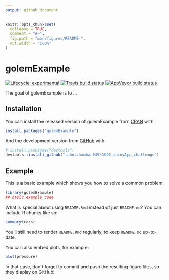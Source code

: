 ```yaml
---
output: github_document
---
```


<!-- README.md is generated from README.Rmd. Please edit that file -->

```r
knitr::opts_chunk$set(
  collapse = TRUE,
  comment = "#>",
  fig.path = "man/figures/README-",
  out.width = "100%"
)
```
# golemExample

<!-- badges: start -->
[![Lifecycle: experimental](https://img.shields.io/badge/lifecycle-experimental-orange.svg)](https://www.tidyverse.org/lifecycle/#experimental)
[![Travis build status](https://travis-ci.org/rahulchauhan049/GSOC_shinyApp_challenge.svg?branch=master)](https://travis-ci.org/rahulchauhan049/GSOC_shinyApp_challenge)
[![AppVeyor build status](https://ci.appveyor.com/api/projects/status/github/rahulchauhan049/GSOC_shinyApp_challenge?branch=master&svg=true)](https://ci.appveyor.com/project/rahulchauhan049/GSOC_shinyApp_challenge)
<!-- badges: end -->

The goal of golemExample is to ...

## Installation

You can install the released version of golemExample from [CRAN](https://CRAN.R-project.org) with:

``` r
install.packages("golemExample")
```

And the development version from [GitHub](https://github.com/) with:

``` r
# install.packages("devtools")
devtools::install_github("rahulchauhan049/GSOC_shinyApp_challenge")
```
## Example

This is a basic example which shows you how to solve a common problem:

```r
library(golemExample)
## basic example code
```

What is special about using `README.Rmd` instead of just `README.md`? You can include R chunks like so:

```r
summary(cars)
```

You'll still need to render `README.Rmd` regularly, to keep `README.md` up-to-date.

You can also embed plots, for example:

```r
plot(pressure)
```

In that case, don't forget to commit and push the resulting figure files, so they display on GitHub!
